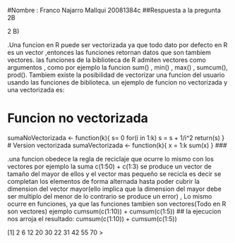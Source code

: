 #Nombre : Franco Najarro Mallqui 20081384c
##Respuesta a la pregunta 2B

2 B)

.Una funcion en R puede ser vectorizada ya que todo dato por defecto en R es un vector ,entonces las funciones retornan datos que son tambiem vectores.  las funciones de la biblioteca de R admiten vectores
como argumentos , como por ejemplo la funcion sum() , min() , max() , sumcum(), prod(). Tambiem existe la posibilidad de vectorizar una funcion del usuario usando las funciones de biblioteca.
un ejemplo de funcion no vectorizada y una vectorizada es:


# Funcion no vectorizada
sumaNoVectorizada <- function(k){
s= 0
for(i in 1:k) s = s + 1/i^2
return(s)
}
# Version vectorizada
sumaVectorizada <- function(k){
x = 1:k
sum(x)
}
###
 
.una funcion obedece la regla de reciclaje  que ocurre lo mismo con los vectores por ejemplo la suma c(1:50) + c(1:3)
 se produce un vector de tamaño del mayor de ellos y el vector mas pequeño se recicla es decir se completan los elementos de forma alternada 
hasta poder cubrir la dimension del vector mayor(ello implica que la dimension del mayor debe ser multiplo del menor de lo contrario se produce un error) , Lo mismo ocurre en funciones, ya que las funciones tambien son vectores(Todo en R son vectores) ejemplo cumsum(c(1:10)) + cumsum(c(1:5))
## la ejecucion nos arroja el resultado:
 cumsum(c(1:10)) + cumsum(c(1:5))

 [1]  2  6 12 20 30 22 31 42 55 70
> 


